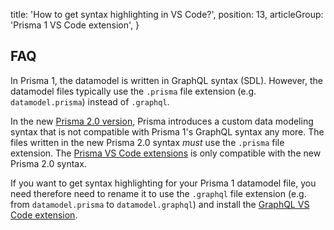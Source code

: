   title: 'How to get syntax highlighting in VS Code?',
  position: 13,
  articleGroup: 'Prisma 1 VS Code extension',
}

## FAQ

In Prisma 1, the datamodel is written in GraphQL syntax (SDL). However, the datamodel files typically use the `.prisma` file extension (e.g. `datamodel.prisma`) instead of `.graphql`.

In the new [Prisma 2.0 version](https://www.prisma.io/docs), Prisma introduces a custom data modeling syntax that is not compatible with Prisma 1's GraphQL syntax any more. The files written in the new Prisma 2.0 syntax _must_ use the  `.prisma` file extension. The [Prisma VS Code extensions](https://marketplace.visualstudio.com/items?itemName=Prisma.prisma) is only compatible with the new Prisma 2.0 syntax. 

If you want to get syntax highlighting for your Prisma 1 datamodel file, you need therefore need to rename it to use the `.graphql` file extension (e.g. from `datamodel.prisma` to `datamodel.graphql`) and install the [GraphQL VS Code extension](https://marketplace.visualstudio.com/items?itemName=Prisma.vscode-graphql).

